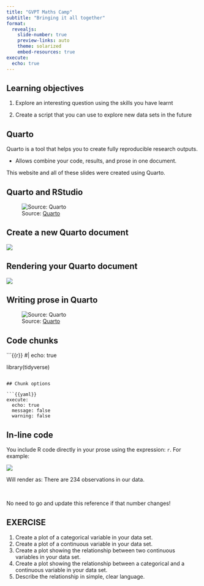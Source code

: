 ```yaml
---
title: "GVPT Maths Camp"
subtitle: "Bringing it all together"
format: 
  revealjs:
    slide-number: true
    preview-links: auto
    theme: solarized
    embed-resources: true
execute: 
  echo: true
---
```


## Learning objectives

1.  Explore an interesting question using the skills you have learnt

2.  Create a script that you can use to explore new data sets in the future

## Quarto

Quarto is a tool that helps you to create fully reproducible research outputs.

-   Allows combine your code, results, and prose in one document.

::: aside
This website and all of these slides were created using Quarto.
:::

## Quarto and RStudio

![Source: [Quarto](https://quarto.org/docs/get-started/hello/rstudio.html)](img/rstudio-hello.png)

## Create a new Quarto document

![](img/yaml.png)

## Rendering your Quarto document

![](img/preview_2.png)

## Writing prose in Quarto

![Source: [Quarto](https://quarto.org/docs/get-started/hello/rstudio.html)](img/rstudio-hello.png)

## Code chunks

```{{r}}
#| echo: true

library(tidyverse)
```

## Chunk options

```{{yaml}}
execute:
  echo: true
  message: false
  warning: false
```

## In-line code

You include R code directly in your prose using the expression: `r`. For example:

![](img/in_line.png)

Will render as: There are 234 observations in our data.

<br>

No need to go and update this reference if that number changes!

## EXERCISE {background-color="#B56576"}

1.  Create a plot of a categorical variable in your data set.
2.  Create a plot of a continuous variable in your data set.
3.  Create a plot showing the relationship between two continuous variables in your data set.
4.  Create a plot showing the relationship between a categorical and a continuous variable in your data set.
5.  Describe the relationship in simple, clear language.
